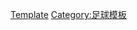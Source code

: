 {{Navbox
|title      = [[西汉姆联足球俱乐部|<span style="color:#ADD8E6;">韋斯咸&nbsp;– 年度最佳球員</span>]]
|titlestyle = background:#98285c;;color:white;border:3px solid #6fd6f5
|basestyle = background:#98285c;color:#FFFFFF
|bodyclass = hlist
|state      = {{{state|autocollapse}}}
|listclass = hlist
|name       = 韋斯咸年度最佳球員
|list1      = 
* 1958：{{link-en|安迪·馬爾科姆|Andy Malcolm|馬爾科姆}}
* 1959：{{link-en|肯·布朗 (足球運動員)|Ken Brown (footballer)|肯·布朗}}
* 1960：{{link-en|馬爾科姆·馬斯格羅夫|Malcolm Musgrove|馬斯格羅夫}}
* 1961：[[博比·摩尔|-{zh-hans:摩尔; zh-hk:摩亞;}-]]
* 1962：{{link-en|勞瑞·萊斯利|Lawrie Leslie|萊斯利}}
* 1963：[[博比·摩尔|-{zh-hans:摩尔; zh-hk:摩亞;}-]]
* 1964：{{link-en|約翰尼·伯恩 (足球運動員)|Johnny Byrne (footballer)|伯恩}}
* 1965：[[馬丁·皮特斯|-{zh-hans:皮特斯; zh-hk:彼得斯;}-]]
* 1966：[[吉奧夫·赫斯特|-{zh-hans:赫斯特; zh-hk:靴斯;}-]]
* 1967：[[吉奧夫·赫斯特|-{zh-hans:赫斯特; zh-hk:靴斯;}-]]
* 1968：[[博比·摩尔|-{zh-hans:摩尔; zh-hk:摩亞;}-]]
* 1969：[[吉奧夫·赫斯特|-{zh-hans:赫斯特; zh-hk:靴斯;}-]]
* 1970：[[博比·摩尔|-{zh-hans:摩尔; zh-hk:摩亞;}-]]
* 1971：[[比利·邦茨|-{zh-hans:邦茨; zh-hk:邦士;}-]]
* 1972：[[特雷弗·布鲁金|-{zh-hans:布鲁金; zh-hk:布祿瓊;}-]]
* 1973：{{link-en|布萊恩·波波·羅布森|Pop Robson|波波·羅布森}}
* 1974：[[比利·邦茨|-{zh-hans:邦茨; zh-hk:邦士;}-]]
* 1975：[[比利·邦茨|-{zh-hans:邦茨; zh-hk:邦士;}-]]
* 1976：[[特雷弗·布鲁金|-{zh-hans:布鲁金; zh-hk:布祿瓊;}-]]
* 1977：[[特雷弗·布鲁金|-{zh-hans:布鲁金; zh-hk:布祿瓊;}-]]
* 1978：[[特雷弗·布鲁金|-{zh-hans:布鲁金; zh-hk:布祿瓊;}-]]
* 1979：[[阿倫·迪雲西|-{zh-hans:德逢賽; zh-hk:迪雲西;}-]]
* 1980：[[艾雲·馬田|-{zh-hans:馬丁; zh-hk:馬田;}-]]
* 1981：[[菲爾·柏堅斯|-{zh-hans:帕克斯; zh-hk:柏堅斯;}-]]
* 1982：[[艾雲·馬田|-{zh-hans:馬丁; zh-hk:馬田;}-]]
* 1983：[[艾雲·馬田|-{zh-hans:馬丁; zh-hk:馬田;}-]]
* 1984：[[特雷弗·布鲁金|-{zh-hans:布鲁金; zh-hk:布祿瓊;}-]]
* 1985：[[保羅·艾倫 (足球運動員)|保羅·艾倫]]
* 1986：[[托尼·科蒂|-{zh-hans:科蒂; zh-hk:葛地;}-]]
* 1987：[[比利·邦茨|-{zh-hans:邦茨; zh-hk:邦士;}-]]
* 1988：[[史釗活·笠臣|-{zh-hans:斯圖爾特·羅布森; zh-hk:史釗活·笠臣;}-]]
* 1989：[[保罗·因斯|恩斯]]
* 1990：{{link-en|胡里安·迪克斯|Julian Dicks|-{zh-hans:迪克斯; zh-hk:迪斯;}-}}
* 1991：[[盧迪克·米洛斯高|-{zh-hans:米克洛什科; zh-hk:米洛斯高;}-]]
* 1992：{{link-en|胡里安·迪克斯|Julian Dicks|-{zh-hans:迪克斯; zh-hk:迪斯;}-}}
* 1993：[[史蒂夫·樸斯 (足球運動員)|-{zh-hans:波茨; zh-hk:樸斯;}-]]
* 1994：[[特雷弗·莫利|莫利]]
* 1995：[[史蒂夫·樸斯 (足球運動員)|-{zh-hans:波茨; zh-hk:樸斯;}-]]
* 1996：{{link-en|胡里安·迪克斯|Julian Dicks|-{zh-hans:迪克斯; zh-hk:迪斯;}-}}
* 1997：{{link-en|胡里安·迪克斯|Julian Dicks|-{zh-hans:迪克斯; zh-hk:迪斯;}-}}
* 1998：[[里奧·費迪南|-{zh-hans:里奥·费迪南德; zh-hk:里奧·費迪南;}-]]
* 1999：[[沙卡·希斯洛普|-{zh-hans:希斯洛普; zh-hk:希斯立;}-]]
* 2000：[[保罗·迪卡尼奥|-{zh-hans:迪卡尼奥; zh-hk:迪肯尼奧;}-]]
* 2001：[[斯图尔特·皮尔斯|-{zh-hans:皮尔斯; zh-hk:皮雅斯;}-]]
* 2002：[[斯巴斯坦·舒米爾|舒米爾]]
* 2003：[[祖·高爾|-{zh-hans:乔·科尔; zh-hk:祖·高爾;}-]]
* 2004：[[马修·埃瑟林顿|-{zh-hans:埃瑟林顿; zh-hk:艾法寧頓;}-]]
* 2005：[[泰迪·舒寧咸|-{zh-hans:谢林汉姆; zh-hk:舒寧咸;}-]]
* 2006：[[丹尼·加比顿|加比頓]]
* 2007：[[卡洛斯·特维斯|-{zh-hans:特维斯; zh-hk:迪維斯;}-]]
* 2008：[[羅拔·格連|-{zh-hans:格林; zh-hk:格連;}-]]
* 2009：[[斯科特·帕克|-{zh-hans:帕克; zh-hk:柏加;}-]]
* 2010：[[斯科特·帕克|-{zh-hans:帕克; zh-hk:柏加;}-]]
* 2011：[[斯科特·帕克|-{zh-hans:帕克; zh-hk:柏加;}-]]
* 2012：[[马克·诺布尔|-{zh-hans:诺布尔; zh-hk:盧保;}-]]
* 2013：[[雲斯頓·列特|-{zh-hans:里德; zh-tw:瑞德; zh-hk:列特;}-]]
* 2014：[[马克·诺布尔|-{zh-hans:诺布尔; zh-hk:盧保;}-]]
* 2015：[[艾朗·基士維|-{zh-hans:克雷斯威尔; zh-hk:基士維;}-]]
* 2016：[[迪米特里·帕耶特|-{zh-hans:帕耶特; zh-hk:皮耶特; zh-tw:帕耶特;}-]]
* 2017：[[米查爾·安東尼奧|安東尼奧]]
* 2018：[[马尔科·阿尔诺托维奇|-{zh-hans:阿尔诺托维奇;zh-hk:阿奴杜域;zh-tw:阿爾諾托維奇;}-]]
* 2019：[[烏卡什·法比安斯基|法比安斯基]]
* 2020：[[德克蘭·賴斯|賴斯]]
* 2021：[[托馬斯·索塞克|蘇錫]]

}}<noinclude>
[[Category:西汉姆联足球俱乐部|Template]]
[[Category:足球模板]]
</noinclude>